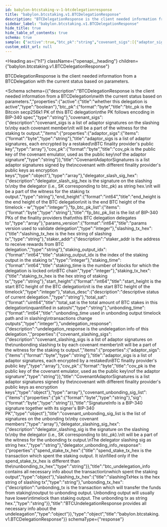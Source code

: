 ```yaml
---
id: babylon-btcstaking-v-1-btcdelegationresponse
title: "babylon.btcstaking.v1.BTCDelegationResponse"
description: "BTCDelegationResponse is the client needed information from a BTCDelegation"
sidebar_label: "babylon.btcstaking.v1.BTCDelegationResponse"
hide_title: true
hide_table_of_contents: true
schema: true
sample: {"active":true,"btc_pk":"string","covenant_sigs":[{"adaptor_sigs":["string"],"cov_pk":"string"}],"delegator_slash_sig_hex":"string","end_height":0,"fp_btc_pk_list":["string"],"params_version":0,"slashing_tx_hex":"string","staker_addr":"string","staking_output_idx":0,"staking_time":0,"staking_tx_hex":"string","start_height":0,"status_desc":"string","total_sat":"string","unbonding_time":0,"undelegation_response":{"covenant_slashing_sigs":[{"adaptor_sigs":["string"],"cov_pk":"string"}],"covenant_unbonding_sig_list":[{"pk":"string","sig":"string"}],"delegator_slashing_sig_hex":"string","delegator_unbonding_info_response":{"spend_stake_tx_hex":"string"},"slashing_tx_hex":"string","unbonding_tx_hex":"string"}}
custom_edit_url: null
---
```



<Heading
  as={"h1"}
  className={"openapi__heading"}
  children={"babylon.btcstaking.v1.BTCDelegationResponse"}
>
</Heading>



BTCDelegationResponse is the client needed information from a BTCDelegation
with the current status based on parameters.

<Schema
  schema={{"description":"BTCDelegationResponse is the client needed information from a BTCDelegation\nwith the current status based on parameters.","properties":{"active":{"title":"whether this delegation is active","type":"boolean"},"btc_pk":{"format":"byte","title":"btc_pk is the Bitcoin secp256k1 PK of this BTC delegation\nthe PK follows encoding in BIP-340 spec","type":"string"},"covenant_sigs":{"description":"covenant_sigs is a list of adaptor signatures on the slashing tx\nby each covenant member\nIt will be a part of the witness for the staking tx output.","items":{"properties":{"adaptor_sigs":{"items":{"format":"byte","type":"string"},"title":"adaptor_sigs is a list of adaptor signatures, each encrypted by a restaked\nBTC finality provider's public key","type":"array"},"cov_pk":{"format":"byte","title":"cov_pk is the public key of the covenant emulator, used as the public key\nof the adaptor signature","type":"string"}},"title":"CovenantAdaptorSignatures is a list adaptor signatures signed by the\ncovenant with different finality provider's public keys as encryption keys","type":"object"},"type":"array"},"delegator_slash_sig_hex":{"description":"delegator_slash_sig_hex is the signature on the slashing tx\nby the delegator (i.e., SK corresponding to btc_pk) as string hex.\nIt will be a part of the witness for the staking tx output.","type":"string"},"end_height":{"format":"int64","title":"end_height is the end height of the BTC delegation\nit is the end BTC height of the timelock - w","type":"integer"},"fp_btc_pk_list":{"items":{"format":"byte","type":"string"},"title":"fp_btc_pk_list is the list of BIP-340 PKs of the finality providers that\nthis BTC delegation delegates to","type":"array"},"params_version":{"format":"int64","title":"params version used to validate delegation","type":"integer"},"slashing_tx_hex":{"title":"slashing_tx_hex is the hex string of slashing tx","type":"string"},"staker_addr":{"description":"staker_addr is the address to receive rewards from BTC delegation.","type":"string"},"staking_output_idx":{"format":"int64","title":"staking_output_idx is the index of the staking output in the staking tx","type":"integer"},"staking_time":{"format":"int64","title":"staking_time is the number of blocks for which the delegation is locked on\nBTC chain","type":"integer"},"staking_tx_hex":{"title":"staking_tx_hex is the hex string of staking tx","type":"string"},"start_height":{"format":"int64","title":"start_height is the start BTC height of the BTC delegation\nit is the start BTC height of the timelock","type":"integer"},"status_desc":{"description":"descriptive status of current delegation.","type":"string"},"total_sat":{"format":"uint64","title":"total_sat is the total amount of BTC stakes in this delegation\nquantified in satoshi","type":"string"},"unbonding_time":{"format":"int64","title":"unbonding_time used in unbonding output timelock path and in slashing\ntransactions change outputs","type":"integer"},"undelegation_response":{"description":"undelegation_response is the undelegation info of this delegation.","properties":{"covenant_slashing_sigs":{"description":"covenant_slashing_sigs is a list of adaptor signatures on the\nunbonding slashing tx by each covenant member\nIt will be a part of the witness for the staking tx output.","items":{"properties":{"adaptor_sigs":{"items":{"format":"byte","type":"string"},"title":"adaptor_sigs is a list of adaptor signatures, each encrypted by a restaked\nBTC finality provider's public key","type":"array"},"cov_pk":{"format":"byte","title":"cov_pk is the public key of the covenant emulator, used as the public key\nof the adaptor signature","type":"string"}},"title":"CovenantAdaptorSignatures is a list adaptor signatures signed by the\ncovenant with different finality provider's public keys as encryption keys","type":"object"},"type":"array"},"covenant_unbonding_sig_list":{"items":{"properties":{"pk":{"format":"byte","type":"string"},"sig":{"format":"byte","type":"string"}},"title":"SignatureInfo is a BIP-340 signature together with its signer's BIP-340 PK","type":"object"},"title":"covenant_unbonding_sig_list is the list of signatures on the unbonding tx\nby covenant members","type":"array"},"delegator_slashing_sig_hex":{"description":"delegator_slashing_sig is the signature on the slashing tx\nby the delegator (i.e., SK corresponding to btc_pk).\nIt will be a part of the witness for the unbonding tx output.\nThe delegator slashing sig as string hex.","type":"string"},"delegator_unbonding_info_response":{"properties":{"spend_stake_tx_hex":{"title":"spend_stake_tx_hex is the transaction which spent the staking output. It is\nfilled only if the spend_stake_tx_hex is different than the\nunbonding_tx_hex","type":"string"}},"title":"btc_undelegation_info contains all necessary info about the transaction\nwhich spent the staking output","type":"object"},"slashing_tx_hex":{"title":"slashingTxHex is the hex string of slashing tx","type":"string"},"unbonding_tx_hex":{"description":"unbonding_tx is the transaction which will transfer the funds from staking\noutput to unbonding output. Unbonding output will usually have lower\ntimelock than staking output. The unbonding tx as string hex.","type":"string"}},"title":"BTCUndelegationResponse provides all necessary info about the undeleagation","type":"object"}},"type":"object","title":"babylon.btcstaking.v1.BTCDelegationResponse"}}
  schemaType={"response"}
>
  
</Schema>
            